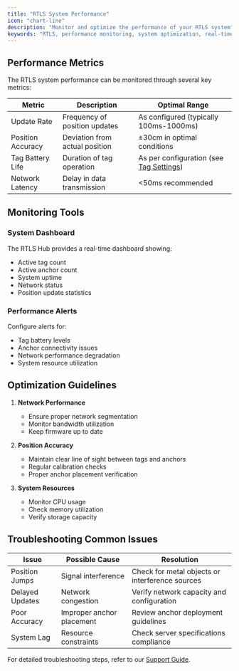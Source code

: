 ```yaml
---
title: "RTLS System Performance"
icon: "chart-line"
description: "Monitor and optimize the performance of your RTLS system"
keywords: "RTLS, performance monitoring, system optimization, real-time location, tracking performance"
---
```


## Performance Metrics

The RTLS system performance can be monitored through several key metrics:

| Metric | Description | Optimal Range |
|--------|-------------|---------------|
| Update Rate | Frequency of position updates | As configured (typically 100ms-1000ms) |
| Position Accuracy | Deviation from actual position | ±30cm in optimal conditions |
| Tag Battery Life | Duration of tag operation | As per configuration (see [Tag Settings](/projectexecution/tagconfigurationrules/tagsettings)) |
| Network Latency | Delay in data transmission | <50ms recommended |

## Monitoring Tools

### System Dashboard
The RTLS Hub provides a real-time dashboard showing:
- Active tag count
- Active anchor count
- System uptime
- Network status
- Position update statistics

### Performance Alerts
Configure alerts for:
- Tag battery levels
- Anchor connectivity issues
- Network performance degradation
- System resource utilization

## Optimization Guidelines

1. **Network Performance**
   - Ensure proper network segmentation
   - Monitor bandwidth utilization
   - Keep firmware up to date

2. **Position Accuracy**
   - Maintain clear line of sight between tags and anchors
   - Regular calibration checks
   - Proper anchor placement verification

3. **System Resources**
   - Monitor CPU usage
   - Check memory utilization
   - Verify storage capacity

## Troubleshooting Common Issues

| Issue | Possible Cause | Resolution |
|-------|---------------|------------|
| Position Jumps | Signal interference | Check for metal objects or interference sources |
| Delayed Updates | Network congestion | Verify network capacity and configuration |
| Poor Accuracy | Improper anchor placement | Review anchor deployment guidelines |
| System Lag | Resource constraints | Check server specifications compliance |

For detailed troubleshooting steps, refer to our [Support Guide](/projectexecution/troubleshooting/raisesupportticket).



